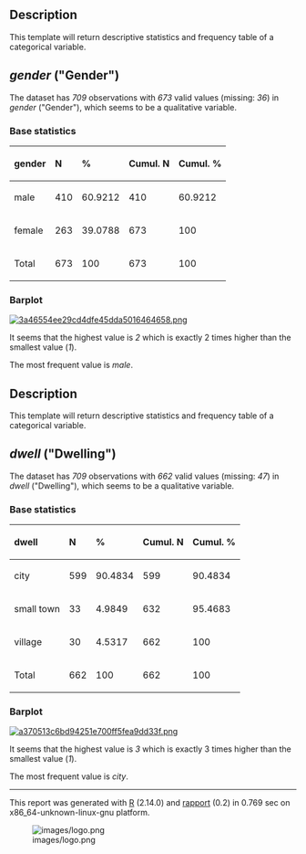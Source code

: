 == Description ==

This template will return descriptive statistics and frequency table of a categorical variable.

== ''gender'' (&quot;Gender&quot;) ==

The dataset has ''709'' observations with ''673'' valid values (missing: ''36'') in ''gender'' (&quot;Gender&quot;), which seems to be a qualitative variable.

=== Base statistics ===

<table>
<thead>
<tr class="header">
<th align="left">'''gender'''</th>
<th align="left">'''N'''</th>
<th align="left">'''%'''</th>
<th align="left">'''Cumul. N'''</th>
<th align="left">'''Cumul. %'''</th>
</tr>
</thead>
<tbody>
<tr class="odd">
<td align="left">male</td>
<td align="left">410</td>
<td align="left">60.9212</td>
<td align="left">410</td>
<td align="left">60.9212</td>
</tr>
<tr class="even">
<td align="left">female</td>
<td align="left">263</td>
<td align="left">39.0788</td>
<td align="left">673</td>
<td align="left">100</td>
</tr>
<tr class="odd">
<td align="left">Total</td>
<td align="left">673</td>
<td align="left">100</td>
<td align="left">673</td>
<td align="left">100</td>
</tr>
</tbody>
</table>

=== Barplot ===

[[tmp/RtmpI5pYwT/file249c7e97-hires.png|[[Image:3a46554ee29cd4dfe45dda5016464658.png]]]]

It seems that the highest value is ''2'' which is exactly 2 times higher than the smallest value (''1'').

The most frequent value is ''male''.

== Description ==

This template will return descriptive statistics and frequency table of a categorical variable.

== ''dwell'' (&quot;Dwelling&quot;) ==

The dataset has ''709'' observations with ''662'' valid values (missing: ''47'') in ''dwell'' (&quot;Dwelling&quot;), which seems to be a qualitative variable.

=== Base statistics ===

<table>
<thead>
<tr class="header">
<th align="left">'''dwell'''</th>
<th align="left">'''N'''</th>
<th align="left">'''%'''</th>
<th align="left">'''Cumul. N'''</th>
<th align="left">'''Cumul. %'''</th>
</tr>
</thead>
<tbody>
<tr class="odd">
<td align="left">city</td>
<td align="left">599</td>
<td align="left">90.4834</td>
<td align="left">599</td>
<td align="left">90.4834</td>
</tr>
<tr class="even">
<td align="left">small town</td>
<td align="left">33</td>
<td align="left">4.9849</td>
<td align="left">632</td>
<td align="left">95.4683</td>
</tr>
<tr class="odd">
<td align="left">village</td>
<td align="left">30</td>
<td align="left">4.5317</td>
<td align="left">662</td>
<td align="left">100</td>
</tr>
<tr class="even">
<td align="left">Total</td>
<td align="left">662</td>
<td align="left">100</td>
<td align="left">662</td>
<td align="left">100</td>
</tr>
</tbody>
</table>

=== Barplot ===

[[tmp/RtmpI5pYwT/file66930895-hires.png|[[Image:a370513c6bd94251e700ff5fea9dd33f.png]]]]

It seems that the highest value is ''3'' which is exactly 3 times higher than the smallest value (''1'').

The most frequent value is ''city''.


-----

This report was generated with [http://www.r-project.org/ R] (2.14.0) and [http://al3xa.github.com/rapport/ rapport] (0.2) in 0.769 sec on x86_64-unknown-linux-gnu platform.

[[Image:images/logo.png|frame|none]]
